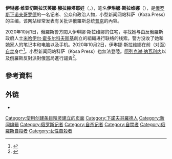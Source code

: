 {{Infobox person
| name               = 伊琳娜·斯拉维娜
| image              = Irina Slavina (cropped).jpg
| caption            = 2019年的伊琳娜·斯拉维娜
| birth_name         = 
| birth_date         = {{birth date|1973|1|8|df=yes}}
| birth_place        = [[苏联|苏联]][[下诺夫哥罗德|下诺夫哥罗德]]
| death_date         = {{death date and age|2020|10|2|1973|1|8|df=y}}
| death_place        = [[俄罗斯|俄罗斯]][[下诺夫哥罗德|下诺夫哥罗德]]
| death_cause        = [[自焚|自焚]]
| nationality        = [[俄罗斯|俄罗斯]]
| party              = 
| children           = 1
| relatives          = 
| alma_mater         = 
| movement           = 
}}
'''伊琳娜·维亚切斯拉沃芙娜·穆拉赫塔耶娃'''（{{lang-ru|Ирина Вячеславовна Мурахтаева}}，{{bd|1973年|1月8日|2020年|10月2日|catIdx=Slavina}}），笔名'''伊琳娜·斯拉维娜'''（{{lang|ru|Ирина Славина}}），是[[俄罗斯|俄罗斯]][[下诺夫哥罗德|下诺夫哥罗德]]的一名记者、公众和政治人物，小型新闻网站科萨（Koza.Press）的主编。该网站经常发表有关批评俄羅斯总统[[弗拉基米尔·普京|普京]]的內容。

2020年10月1日，俄羅斯警方闖入伊琳娜·斯拉维娜的住宅，寻找她与由反俄羅斯政府人士[[米哈伊尔·鲍里索维奇·霍多尔科夫斯基|米哈伊尔·霍多尔科夫斯基]]創立的組織进行联络的线索。警方没收了她和她家人的笔记本和电脑以及手机。2020年10月2日，伊琳娜·斯拉维娜在{{link-en|俄罗斯内务部下诺夫哥罗德州总局大楼|Nizhny Novgorod City Police}}前（{{link-en|戈尔科夫斯卡娅地铁站|Gorkovskaya (Nizhny Novgorod Metro)}}对面）[[自焚|自焚]]身亡<ref name=":0">{{Cite web|title=Главный редактор нижегородского издания KozaPress Ирина Славина подожгла себя у здания МВД|url=https://meduza.io/news/2020/10/02/baza-glavnyy-redaktor-nizhegorodskogo-izdaniya-kozapress-irina-slavina-podozhgla-sebya-u-zdaniya-mvd|accessdate=2020-10-02|publisher={{link-en|Meduza}}|language=ru|archive-date=2020-10-03|archive-url=https://web.archive.org/web/20201003105807/https://meduza.io/news/2020/10/02/baza-glavnyy-redaktor-nizhegorodskogo-izdaniya-kozapress-irina-slavina-podozhgla-sebya-u-zdaniya-mvd/|dead-url=no}}</ref>。小型新闻网站科萨（Kosa Press）也無法登陸。[[阿列克谢·阿纳托利耶维奇·纳瓦利内|阿列克谢·纳瓦利内]]以及俄羅斯反對派對俄當局進行譴責<ref>{{cite news|title=俄罗斯女记者自焚|url=https://www.dw.com/zh/俄罗斯女记者自焚/a-55143142|date=2020-10-03|accessdate=2020-10-04|publisher=[[德國之聲|德國之聲]]|archive-date=2020-12-12|archive-url=https://web.archive.org/web/20201212182212/https://www.dw.com/zh/%E4%BF%84%E7%BD%97%E6%96%AF%E5%A5%B3%E8%AE%B0%E8%80%85%E8%87%AA%E7%84%9A/a-55143142|dead-url=no}}</ref>。

== 參考資料 ==
{{Reflist|2}}

== 外链 ==

* {{Facebook|slavirina}}
[[Category:使用创建条目精灵建立的页面|Category:使用创建条目精灵建立的页面]]
[[Category:下諾夫哥羅德人|Category:下諾夫哥羅德人]]
[[Category:新闻编辑|Category:新闻编辑]]
[[Category:俄罗斯记者|Category:俄罗斯记者]]
[[Category:自杀记者|Category:自杀记者]]
[[Category:自焚者|Category:自焚者]]
[[Category:俄羅斯自殺者|Category:俄羅斯自殺者]]
[[Category:女性自殺者|Category:女性自殺者]]